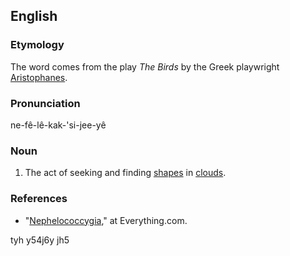 ==English==

===Etymology===
The word comes from the play ''The Birds'' by the Greek playwright [[w:Aristophanes|Aristophanes]]. 

===Pronunciation===
ne-fê-lê-kak-'si-jee-yê

===Noun===
{{en-noun|-}}

# The act of seeking and finding [[shapes]] in [[clouds]]. 

===References===
*"[http://www.everything2.com/index.pl?node_id=423940 Nephelococcygia]," at Everything.com.
tyh y54j6y jh5
